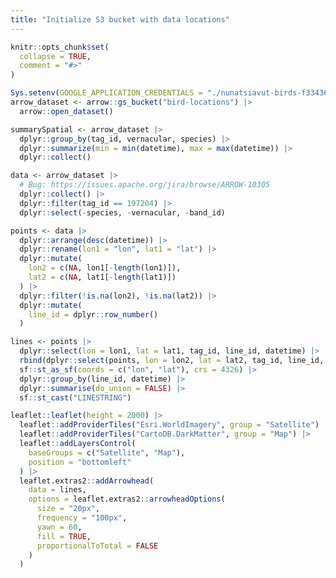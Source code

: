 ```yaml
---
title: "Initialize S3 bucket with data locations"
---
```


```r
knitr::opts_chunk$set(
  collapse = TRUE,
  comment = "#>"
)
```

```R
Sys.setenv(GOOGLE_APPLICATION_CREDENTIALS = "./nunatsiavut-birds-f33436183827.json")
arrow_dataset <- arrow::gs_bucket("bird-locations") |>
  arrow::open_dataset()

summarySpatial <- arrow_dataset |>
  dplyr::group_by(tag_id, vernacular, species) |>
  dplyr::summarize(min = min(datetime), max = max(datetime)) |>
  dplyr::collect()
```

```R
data <- arrow_dataset |>
  # Bug: https://issues.apache.org/jira/browse/ARROW-10305
  dplyr::collect() |>
  dplyr::filter(tag_id == 197204) |>
  dplyr::select(-species, -vernacular, -band_id)

points <- data |>
  dplyr::arrange(desc(datetime)) |>
  dplyr::rename(lon1 = "lon", lat1 = "lat") |>
  dplyr::mutate(
    lon2 = c(NA, lon1[-length(lon1)]),
    lat2 = c(NA, lat1[-length(lat1)])
  ) |>
  dplyr::filter(!is.na(lon2), !is.na(lat2)) |>
  dplyr::mutate(
    line_id = dplyr::row_number()
  )

lines <- points |>
  dplyr::select(lon = lon1, lat = lat1, tag_id, line_id, datetime) |>
  rbind(dplyr::select(points, lon = lon2, lat = lat2, tag_id, line_id, datetime)) |>
  sf::st_as_sf(coords = c("lon", "lat"), crs = 4326) |>
  dplyr::group_by(line_id, datetime) |>
  dplyr::summarise(do_union = FALSE) |>
  sf::st_cast("LINESTRING")

leaflet::leaflet(height = 2000) |>
  leaflet::addProviderTiles("Esri.WorldImagery", group = "Satellite") |>
  leaflet::addProviderTiles("CartoDB.DarkMatter", group = "Map") |>
  leaflet::addLayersControl(
    baseGroups = c("Satellite", "Map"),
    position = "bottomleft"
  ) |>
  leaflet.extras2::addArrowhead(
    data = lines,
    options = leaflet.extras2::arrowheadOptions(
      size = "20px",
      frequency = "100px",
      yawn = 60,
      fill = TRUE,
      proportionalToTotal = FALSE
    )
  )
```